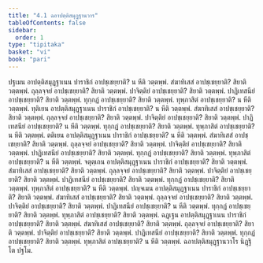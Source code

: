 ```yaml
---
title: "4.1 ฉอาปตฺติสมุฏฺฐานวาร"
tableOfContents: false
sidebar:
  order: 1
type: "tipitaka"
basket: "vi"
book: "pari"
---
```



<DynamicBreadcrumb />

<Division number="276" book="pari">

<Paragraph number="1182" book="pari">
ปฐเมน อาปตฺติสมุฏฺฐาเนน ปาราชิกํ อาปชฺเชยฺยาติ? น หีติ วตฺตพฺพํ. สํฆาทิเสสํ อาปชฺเชยฺยาติ? สิยาติ วตฺตพฺพํ. ถุลฺลจฺจยํ อาปชฺเชยฺยาติ? สิยาติ วตฺตพฺพํ. ปาจิตฺติยํ อาปชฺเชยฺยาติ? สิยาติ วตฺตพฺพํ. ปาฏิเทสนียํ อาปชฺเชยฺยาติ? สิยาติ วตฺตพฺพํ. ทุกฺกฏํ อาปชฺเชยฺยาติ? สิยาติ วตฺตพฺพํ. ทุพฺภาสิตํ อาปชฺเชยฺยาติ? น หีติ วตฺตพฺพํ.
</Paragraph>

<Paragraph number="1183" book="pari">
ทุติเยน อาปตฺติสมุฏฺฐาเนน ปาราชิกํ อาปชฺเชยฺยาติ? น หีติ วตฺตพฺพํ. สํฆาทิเสสํ อาปชฺเชยฺยาติ? สิยาติ วตฺตพฺพํ. ถุลฺลจฺจยํ อาปชฺเชยฺยาติ? สิยาติ วตฺตพฺพํ. ปาจิตฺติยํ อาปชฺเชยฺยาติ? สิยาติ วตฺตพฺพํ. ปาฏิเทสนียํ อาปชฺเชยฺยาติ? น หีติ วตฺตพฺพํ. ทุกฺกฏํ อาปชฺเชยฺยาติ? สิยาติ วตฺตพฺพํ. ทุพฺภาสิตํ อาปชฺเชยฺยาติ? น หีติ วตฺตพฺพํ.
</Paragraph>

<Paragraph number="1184" book="pari">
ตติเยน อาปตฺติสมุฏฺฐาเนน ปาราชิกํ อาปชฺเชยฺยาติ? น หีติ วตฺตพฺพํ. สํฆาทิเสสํ อาปชฺเชยฺยาติ? สิยาติ วตฺตพฺพํ. ถุลฺลจฺจยํ อาปชฺเชยฺยาติ? สิยาติ วตฺตพฺพํ. ปาจิตฺติยํ อาปชฺเชยฺยาติ? สิยาติ วตฺตพฺพํ. ปาฏิเทสนียํ อาปชฺเชยฺยาติ? สิยาติ วตฺตพฺพํ. ทุกฺกฏํ อาปชฺเชยฺยาติ? สิยาติ วตฺตพฺพํ. ทุพฺภาสิตํ อาปชฺเชยฺยาติ? น หีติ วตฺตพฺพํ.
</Paragraph>

<Paragraph number="1185" book="pari">
จตุตฺเถน อาปตฺติสมุฏฺฐาเนน ปาราชิกํ อาปชฺเชยฺยาติ? สิยาติ วตฺตพฺพํ. สํฆาทิเสสํ อาปชฺเชยฺยาติ? สิยาติ วตฺตพฺพํ. ถุลฺลจฺจยํ อาปชฺเชยฺยาติ? สิยาติ วตฺตพฺพํ. ปาจิตฺติยํ อาปชฺเชยฺยาติ? สิยาติ วตฺตพฺพํ. ปาฏิเทสนียํ อาปชฺเชยฺยาติ? สิยาติ วตฺตพฺพํ. ทุกฺกฏํ อาปชฺเชยฺยาติ? สิยาติ วตฺตพฺพํ. ทุพฺภาสิตํ อาปชฺเชยฺยาติ? น หีติ วตฺตพฺพํ.
</Paragraph>

<Paragraph number="1186" book="pari">
ปญฺจเมน อาปตฺติสมุฏฺฐาเนน ปาราชิกํ อาปชฺเชยฺยาติ? สิยาติ วตฺตพฺพํ. สํฆาทิเสสํ อาปชฺเชยฺยาติ? สิยาติ วตฺตพฺพํ. ถุลฺลจฺจยํ อาปชฺเชยฺยาติ? สิยาติ วตฺตพฺพํ. ปาจิตฺติยํ อาปชฺเชยฺยาติ? สิยาติ วตฺตพฺพํ. ปาฏิเทสนียํ อาปชฺเชยฺยาติ? น หีติ วตฺตพฺพํ. ทุกฺกฏํ อาปชฺเชยฺยาติ? สิยาติ วตฺตพฺพํ. ทุพฺภาสิตํ อาปชฺเชยฺยาติ? สิยาติ วตฺตพฺพํ.
</Paragraph>

<Paragraph number="1187" book="pari">
ฉฏฺเฐน อาปตฺติสมุฏฺฐาเนน ปาราชิกํ อาปชฺเชยฺยาติ? สิยาติ วตฺตพฺพํ. สํฆาทิเสสํ อาปชฺเชยฺยาติ? สิยาติ วตฺตพฺพํ. ถุลฺลจฺจยํ อาปชฺเชยฺยาติ? สิยาติ วตฺตพฺพํ. ปาจิตฺติยํ อาปชฺเชยฺยาติ? สิยาติ วตฺตพฺพํ. ปาฏิเทสนียํ อาปชฺเชยฺยาติ? สิยาติ วตฺตพฺพํ. ทุกฺกฏํ อาปชฺเชยฺยาติ? สิยาติ วตฺตพฺพํ. ทุพฺภาสิตํ อาปชฺเชยฺยาติ? น หีติ วตฺตพฺพํ.

</Paragraph>
</Division>

<Paragraph number="1188" type="center" book="pari">
ฉอาปตฺติสมุฏฺฐานวาโร นิฏฺฐิโต ปฐโม.
</Paragraph>